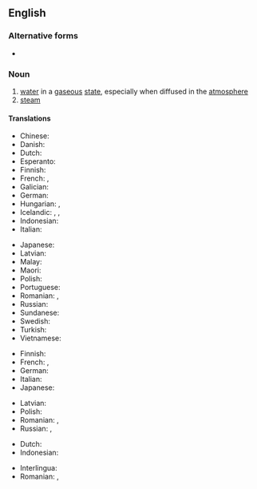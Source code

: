 {{also|water-vapor}}
==English==

===Alternative forms===
* {{l|en|water vapour}}

===Noun===
{{wikipedia}}
{{en-noun}}

# [[water]] in a [[gaseous]] [[state]], especially when diffused in the [[atmosphere]]
# [[steam]]

====Translations====
{{trans-top|water in a gaseous state}}
* Chinese: {{t+|zh|水氣}}
* Danish: {{t+|da|vanddamp|c}}
* Dutch: {{t+|nl|waterdamp|m}}
* Esperanto: {{t|eo|akvovaporo}}
* Finnish: {{t+|fi|vesihöyry}}
* French: {{t+|fr|vapeur|f}}, {{t+|fr|vapeur d’eau|f}}
* Galician: {{t|gl|vapor de auga|m}}
* German: {{t+|de|Wasserdampf|m}}
* Hungarian: {{t+|hu|vízgőz}}, {{t+|hu|vízpára}}
* Icelandic: {{t|is|loftraki|m}}, {{t|is|vatnsgufa|f}}, {{t+|is|eimur|m}}
* Indonesian: {{t+|id|uap air}}
* Italian: {{t+|it|vapore acqueo|m}}
{{trans-mid}}
* Japanese: {{t+|ja|水蒸気|tr=すいじょうき, suijōki|sc=Jpan}}
* Latvian: {{t|lv|ūdens tvaiks|m}}
* Malay: {{t|ms|wap air}}
* Maori: {{t|mi|wairehu}}
* Polish: {{t+|pl|para wodna|f}}
* Portuguese: {{t|pt|[[vapor]] [[d'água]]|m}}
* Romanian: {{t+|ro|abur|m}}, {{t|ro|vapori de apă|m-p}}
* Russian: {{t|ru|водяно́й пар|m}}
* Sundanese: {{t|su|saab}}
* Swedish: {{t+|sv|vattenånga|c}}
* Turkish: {{t+|tr|su buharı}}
* Vietnamese: {{t|vi|hơi nước}}
{{trans-bottom}}

{{trans-top|steam}}
* Finnish: {{t+|fi|vesihöyry}}
* French: {{t+|fr|vapeur|f}}, {{t+|fr|vapeur d’eau|f}}
* German: {{t+|de|Dampf|m}}
* Italian: {{t+|it|vapore|m}}
* Japanese: {{t+|ja|蒸気|tr=じょうき, jōki|sc=Jpan}}
{{trans-mid}}
* Latvian: {{t|lv|ūdens tvaiks|m}}
* Polish: {{t+|pl|para}}
* Romanian: {{t+|ro|abur|m}}, {{t+|ro|vapori|m-p}}
* Russian: {{t|ru|водяно́й пар|m}}, {{t+|ru|пар|m}}
{{trans-bottom}}

{{checktrans-top}}
* Dutch: {{t+check|nl|waterdamp|m}}
* Indonesian: {{t+check|id|uap air}}
{{trans-mid}}
* Interlingua: {{t-check|ia|vapor de aqua}}
* Romanian: {{t+check|ro|abur|m}}, {{t-check|ro|vapori de apă|m-p}}
{{trans-bottom}}